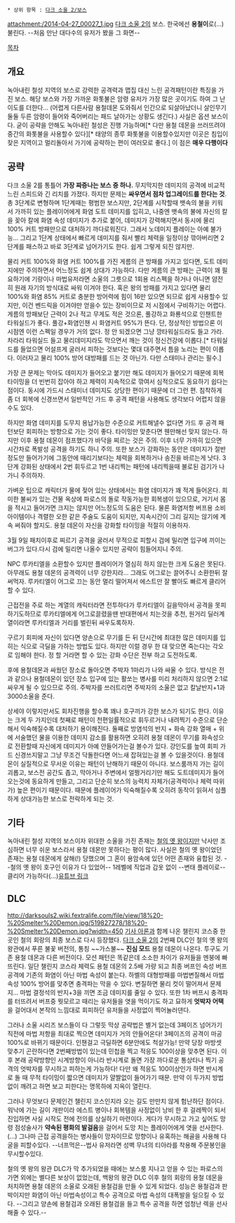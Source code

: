  * 상위 항목 : [[다크 소울 2/보스]]
attachment:/2014-04-27_00027_1.jpg
[[다크 소울 2]]의 보스. 한국에선 '''용철이'''로(...) 불린다. --처음 만난 대다수의 유저가 봤을 그 화면--

[[목차]]
== 개요 ==
녹아내린 철성 지역의 보스로 강력한 공격력과 맵집 대신 느린 공격패턴이란 특징을 가진 보스. 해당 보스와 가장 가까운 화톳불은 암령 유저가 가장 많은 곳이기도 하여 그 난이도를 더한다... (어렵게 다른사람 용철데몬 도와줘서 인간으로 되살아났더니 살인무기 둘둘 두른 암령이 들어와 죽어버리는 패드 날아가는 상황도 생긴다.)
사실은 옵션 보스이다. 굳이 공략을 안해도 녹아내린 철성은 진행 가능하며[* 다만 용철 데몬을 쓰러뜨려야 중간의 화톳불을 사용할수 있다][* 태양의 종루 화톳불을 이용할수있지만 이곳은 침입이 잦은 지역이고 멀리돌아서 가기에 공략하는 편이 여러모로 좋다.]  이 점은 '''매우 다행이다'''

== 공략 ==
다크 소울 2를 통틀어 '''가장 짜증나는 보스 중 하나.'''  무지막지한 데미지의 공격에 비교적 느린 스피드와 긴 리치를 가졌다.  하지만 문제는 '''싸우면서 점차 업그레이드를 한다는 것'''.  총 3단계로 변형하며 1단계때는 평범한 보스지만, 2단계를 시작할때 뱃속의 불을 키워서 가까히 있는 플레이어에게 화염 도트 데미지를 입히고, 나중엔 뱃속의 불에 자신의 칼을 꽂아 칼에 화염 속성 데미지가 추가로 붙어, 데미지가 강력해지면서 동시에 물리 100% 커트 방패만으로 대처하기 까다로워진다. 그래서 노데미지 플레이는 아예 불가능... 그리고 1단계 상태에서 빠르게 데미지를 줘서 빨리 체력을 일정이상 깎아버리면 2단계를 패스하고 바로 3단계로 넘어가기도 한다. 쉽게 그렇게 되진 않지만.

물리 커트 100%와 화염 커트 100%를 가진 게름의 큰 방패를 가지고 있다면, 도트 데미지에만 주의하면서 어느정도 쉽게 상대가 가능하다. 다만 게름의 큰 방패는 근력이 꽤 필요하기에 기량이나 마법유저라면 소울의 그릇으로 1회용 리스펙을 하거나 아니면 얌전히 원래 자기의 방식대로 싸워 이겨야 한다. 혹은 왕의 방패를 가지고 있다면 물리 100%와 화염 85% 커트로 충분한 방어력에 힘이 16만 있으면 되므로 쉽게 사용할수 있지만, 이건 벤드릭을 이겨야만 얻을수 있는 장비이므로 저 시점에서 구비하기는 어렵다. 게름의 방패보단 근력이 2나 적고 무게도 적은 것으론, 풀강하고 화룡석으로 인챈트한 타워실드가 좋다. 풀강+화염인챈 시 화염커트 95%가 뜬다. 단, 정상적인 방법으론 이 시점엔 이런 스펙일 경우가 거의 없다. 정 안 되겠으면 그냥 깡타워실드라도 들고 가라. 차라리 타워실드 들고 물리데미지라도 막으면서 깨는 것이 정신건강에 이롭다.[* 타워실드를 들었으면 어설프게 굴러서 피하는 것보다는 몇대 대주면서 틈을 노리는 편이 이롭다. 이러자고 물리 100% 방어 대방패를 드는 것 아닌가. 다만 스태미나 관리는 필수.]

가장 큰 문제는 막아도 데미지가 들어오고 붙기만 해도 데미지가 들어오기 때문에 회복 타이밍을 더 빈번히 잡아야 하고 체력이 지속적으로 깎여서 심적으로도 동요하기 쉽다는 점이다. 동시에 가드시 스태미너 데미지도 상당한 편이기 때문에 더 그런 편. 침착하게 좀 더 회복에 신경쓰면서 일반적인 가드 후 공격 패턴을 사용해도 생각보다 어렵지 않을수도 있다.

하지만 화염 데미지를 도무지 용납가능한 수준으로 커트해낼수 없다면 가드 후 공격 패턴보단 회피하는 방향으로 가는 것이 좋다. 타이밍만 맞춘다면 웬만해선 맞지 않는다. 하지만 이후 용철 데몬이 점프했다가 바닥을 찌르는 것은 주의. 이후 너무 가까히 있으면 시간차로 폭발성 공격을 하기도 하니 주의. 또한 보스가 강화하는 동안은 데미지가 절반정도만 들어가기에 그동안에 때리기보다는 체력을 회복하거나 송진을 바르는게 낫다. 3단계 강화된 상태에서 2번 휘두르고 1번 내리찍는 패턴에 내리찍을때 불로된 검기가 나가니 주의하자. 

가벼운 팁으로 캐릭터가 물에 젖어 있는 상태에서는 화염 데미지가 꽤 적게 들어온다. 희미한 불씨가 있는 건물 옥상에 파로스의 돌로 작동가능한 회복샘이 있으므로, 거기서 몸을 적시고 들어가면 크지는 않지만 어느정도의 도움은 된다. 물론 화염저항 버프용 소비아이템이나 격렬한 오한 같은 주술도 도움이 되지만, 지속시간이 그리 길지는 않기에 계속 써줘야 할지도. 용철 데몬이 자신을 강화할 타이밍을 적절히 이용하자.

3월 9일 패치이후로 찌르기 공격을 굴러서 무적으로 피할시 검에 밀리면 입구에 끼이는 버그가 있다.다시 검에 밀리면 나올수 있지만 공략이 힘들어지니 주의.

NPC 루카티엘을 소환할수 있지만 플레이어가 열심히 하지 않는한 크게 도움은 못된다.  아무래도 용철 데몬의 공격력이 너무 강한지라... 그래도 어그로는 끌어주니 소환한뒤 잘 써먹자. 루카티엘이 어그로 끄는 동안 멀리 떨어져서 에스트만 잘 빨아도 빠르게 클리어할 수 있다.

근접전을 주로 하는 계열의 캐릭터라면 전투하다가 루카티엘이 길을막아서 공격을 못피하기도하므로 루카티엘에게 어그로끌렸을땐 반대편에서 치는것을 추천, 원거리 딜러계열이라면 루카티엘과 거리를 벌린뒤 싸우도록하자.

구르기 회피에 자신이 있다면 양손으로 무기를 든 뒤 단시간에 최대한 많은 데미지를 입히는 식으로 극딜을 가하는 방법도 있다. 하지만 이럴 경우 한 대 맞으면 죽는다는 각오로 임해야 한다. 정 할 거라면 할 수 있는 강화 수단은 전부 하고 도전하도록.

후에 용철데몬과 싸웠던 장소로 돌아오면 주박자 1마리가 나와 싸울 수 있다. 방식은 전과 같으나 용철데몬이 있던 장소 입구에 있는 활쏘는 병사를 미리 처리하지 않으면 2:1로 싸우게 될 수 있으므로 주의. 주박자를 쓰러트리면 주박자의 소울은 없고 칼날반지+1과 3000소울을 준다.

상세야 이렇지만서도 회차진행을 할수록 꽤나 호구끼가 강한 보스가 되기도 한다. 이유는 크게 두 가지인데 첫째로 패턴이 천편일률적으로 휘두르거나 내려찍기 수준으로 단순해서 익숙해질수록 대처하기 용이해진다. 둘째로 방염석의 반지 + 화속 강화 열매 + 위에 서술했던 물을 이용한 데미지 감소를 활용하면 오히려 용철 데몬이 무기를 화속성으로 전환할때 자신에게 데미지가 아예 안들어가는걸 볼수가 있다. 강인도를 높여 회피 가드 신경쓰지말고 그냥 무조건 닥돌한다면 어느새 잡혀있는걸 볼 수 있을것이다. 용철데몬이 실질적으로 무서운 이유는 패턴이 난해하기 때문이 아니다. 보스룸까지 가는 길이 괴롭고, 보스전 공간도 좁고, 막아거나 주변에서 얼쩡거리기만 해도 도트데미지가 들어오는것에 동요하게 만들고, 그리고 단순히 보스의 능력치 자체가(공격력이나 체력 따위가) 높은 편이기 때문이다. 때문에 플레이어가 익숙해질수록 오히려 동작이 읽혀서 심플하게 상대가능한 보스로 전락하게 되는 것.



== 기타 ==
녹아내린 철성 지역의 보스이자 위대한 소울을 가진 존재는 [[철의 옛 왕]]이지만 낙사만 조심하면 너무 쉬운 보스라서 용철 데몬만 못하다는 평이 많다. 사실은 철의 옛 왕이었던 존재는 용철 데몬에게 살해(!) 당했으며 그 혼이 용암속에 있던 어떤 존재와 융합된 것. --철의 옛 왕이 호구인 이유가 다 있었어--
1레벨에 직업과 갑옷 없이 --변태 플레이로-- 클리어 가능하다(...)[http://www.youtube.com/watch?v=KAJwvB72Wf8 유튜브 링크]

== DLC ==
http://darksouls2.wiki.fextralife.com/file/view/18%20-%20Smelter%20Demon.jpg/519827278/18%20-%20Smelter%20Demon.jpg?width=450
[[기사 아론]]과 함께 나온 챌린지 코스중 한 곳인 철의 회랑의 최종 보스로 다시 등장했다. [[다크 소울 2]]의 2번째 DLC인 철의 옛 왕의 왕관에서 푸른 불꽃 버전의, 통칭 ~~가스불~~ '''진심 모드''' 용철 데몬이 나온다. 투구도 기존 용철 데몬과 다른 버전이다. 모션 패턴은 똑같은데 소소한 차이가 유저들을 멘붕에 빠뜨린다. 일단 챌린지 코스라 체력도 용철 데몬의 2.5배 가량 되고 최종 버프인 속성 버프 공격에 기존의 화염이 아닌 마법 속성이 붙는다. 하벨의 대형방패를 마법변질해서 마법 속성 100% 방어를 맞추면 충격파는 막을 수 있다. 변질하면 물리 컷이 떨어져서 문제지... 마법 결정석의 반지+3을 끼면 조금 데미지를 줄일 수 있다. 또한 1차 버프시 충격파를 터뜨려서 버프중 뭣모르고 때리는 유저들을 엿을 먹이기도 하고 묘하게 '''엇박자 어택'''을 걸어대서 본작의 느낌대로 회피하던 유저들을 사정없이 찍어눌러댄다. 

그러나 소울 시리즈 보스들이 다 그렇듯 막상 공략법은 별거 없는데 3페이즈 넘어가기 직전에 마법 저항을 최대로 찍으면 데미지가 거의 안들어온다! 3페이즈의 공격이 마공 100%로 바뀌기 때문이다. 인챈걸고 극딜하면 6분안에도 척살가능! 만약 당장 마방셋 맞추기 곤란하다면 2번째방법이 있는데 민첩을 찍고 적응도 100이상을 맞추면 된다. 이후 본래 공략방향인 시계방향이 아니라 반시계로 돌면 가장 까다로운 통상타나 찍기 공격의 엇박자를 무시하고 피하는게 가능하다! 다만 왜 적응도 100이상인가 하면 반시계로 돌 때 무적 타이밍이 짧으면 데미지가 얄짤없이 들어가기 때문. 만약 이 두가지 방법없이 깨려고 하면 보고 피한다는 명목하에 지옥이 열린다.

그러나 무엇보다 문제인건 챌린지 코스인지라 오는 길도 만만치 않게 험난하단 점이다. 워낙에 가는 길이 개판이라 에스트 병이나 회복템을 사정없이 낭비 한 후 걸레짝이 되서 진입하면 사실 시작도 전에 전의를 상실하기 마련이다. 게다가 무시하고 가고 싶어도 망령 점성술사가 '''약속된 평화의 발걸음'''을 걸어서 도망 치는 플레이어에게 엿을 선사한다.(...) 그나마 근접 공격을하는 병사들이 망자이므로 망향이나 유혹하는 해골을 사용해 다굴을 피할수있다. --너프먹은--법사 유저라면 성벽 무녀의 티아라를 착용해 주문봉인을 무시할수있다.

철의 옛 왕의 왕관 DLC가 막 추가되었을 때에는 보스룸 지나고 얻을 수 있는 파로스의 가면 외에는 별다른 보상이 없었는데, 백왕의 왕관 DLC 이후 철의 회랑의 용철 데몬을 처치하면 용철 데몬의 소울로 오래된 용철검을 만들 수 있게 되었다. 성능은 용철검과 판박이지만 화염이 아닌 마법속성이고 특수 공격으로 마법 속성의 대폭발을 일으킬 수 있다. --그리고 양손에 용철검과 오래된 용철검을 들고 특수 공격을 하면 엄청난 렉을 선사해줄 수 있다.--


